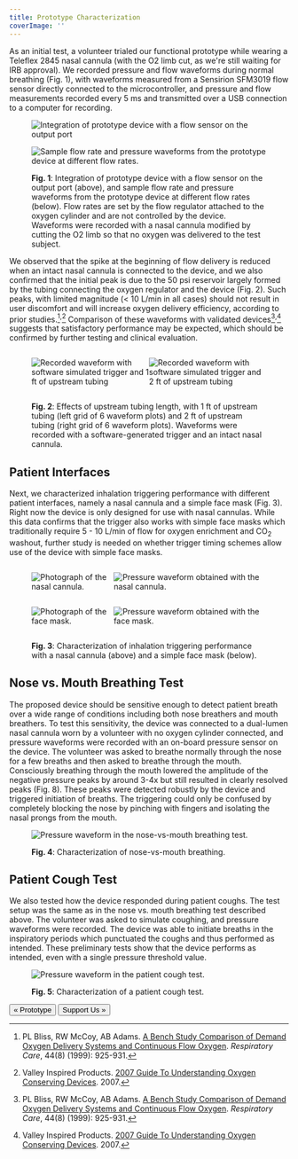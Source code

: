 ```yaml
---
title: Prototype Characterization
coverImage: ''
---
```


As an initial test, a volunteer trialed our functional prototype while wearing a Teleflex 2845 nasal cannula (with the O2 limb cut, as we're still waiting for IRB approval). We recorded pressure and flow waveforms during normal breathing (Fig. 1), with waveforms measured from a Sensirion SFM3019 flow sensor directly connected to the microcontroller, and pressure and flow measurements recorded every 5 ms and transmitted over a USB connection to a computer for recording.

<figure>

![Integration of prototype device with a flow sensor on the output port](/uploads/characterization-photo.png)

![Sample flow rate and pressure waveforms from the prototype device at different flow rates.](/uploads/waveforms.png)

<figcaption>

**Fig. 1**: Integration of prototype device with a flow sensor on the output port (above), and sample flow rate and pressure waveforms from the prototype device at different flow rates (below). Flow rates are set by the flow regulator attached to the oxygen cylinder and are not controlled by the device. Waveforms were recorded with a nasal cannula modified by cutting the O2 limb so that no oxygen was delivered to the test subject.

</figcaption>
</figure>

We observed that the spike at the beginning of flow delivery is reduced when an intact nasal cannula is connected to the device, and we also confirmed that the initial peak is due to the 50 psi reservoir largely formed by the tubing connecting the oxygen regulator and the device (Fig. 2). Such peaks, with limited magnitude (< 10 L/min in all cases) should not result in user discomfort and will increase oxygen delivery efficiency, according to prior studies.[^bliss]<sup>,</sup>[^vip] Comparison of these waveforms with validated devices[^bliss]<sup>,</sup>[^vip] suggests that satisfactory performance may be expected, which should be confirmed by further testing and clinical evaluation.

<figure>

<div class="table">
<div class="row" style="display: flex">
<div class="column" style="flex: 50%">

![Recorded waveform with software simulated trigger and 1 ft of upstream tubing](/uploads/short-upstream-tubing-waveforms.png)

</div>
<div class="column" style="flex: 50%">

![Recorded waveform with software simulated trigger and 2 ft of upstream tubing](/uploads/long-upstream-tubing-waveforms.png)

</div>
</div>
</div>

<figcaption>

**Fig. 2**: Effects of upstream tubing length, with 1 ft of upstream tubing (left grid of 6 waveform plots) and 2 ft of upstream tubing (right grid of 6 waveform plots). Waveforms were recorded with a software-generated trigger and an intact nasal cannula.

</figcaption>
</figure>

## Patient Interfaces

Next, we characterized inhalation triggering performance with different patient interfaces, namely a nasal cannula and a simple face mask (Fig. 3). Right now the device is only designed for use with nasal cannulas. While this data confirms that the trigger also works with simple face masks which traditionally require 5 - 10 L/min of flow for oxygen enrichment and CO<sub>2</sub> washout, further study is needed on whether trigger timing schemes allow use of the device with simple face masks.

<figure>

<div class="table">
<div class="row" style="display: flex">
<div class="column" style="flex: 35%">

![Photograph of the nasal cannula.](/uploads/nasal-cannula-photo.jpg)

</div>
<div class="column" style="flex: 65%">

![Pressure waveform obtained with the nasal cannula.](/uploads/nasal-cannula-waveform.png)

</div>
</div>
<div class="row" style="display: flex">
<div class="column" style="flex: 35%">

![Photograph of the face mask.](/uploads/face-mask-photo.jpg)

</div>
<div display="column" style="flex: 65%">

![Pressure waveform obtained with the face mask.](/uploads/face-mask-waveform.png)

</div>
</div>
</div>

<figcaption>

**Fig. 3**: Characterization of inhalation triggering performance with a nasal cannula (above) and a simple face mask (below).

</figcaption>
</figure>

## Nose vs. Mouth Breathing Test

The proposed device should be sensitive enough to detect patient breath over a wide range of conditions including both nose breathers and mouth breathers. To test this sensitivity, the device was connected to a dual-lumen nasal cannula worn by a volunteer with no oxygen cylinder connected, and pressure waveforms were recorded with an on-board pressure sensor on the device. The volunteer was asked to breathe normally through the nose for a few breaths and then asked to breathe through the mouth. Consciously breathing through the mouth lowered the amplitude of the negative pressure peaks by around 3-4x but still resulted in clearly resolved peaks (Fig. 8). These peaks were detected robustly by the device and triggered initiation of breaths. The triggering could only be confused by completely blocking the nose by pinching with fingers and isolating the nasal prongs from the mouth.

<figure>

![Pressure waveform in the nose-vs-mouth breathing test.](/uploads/nose-mouth-waveform.png)

<figcaption>

**Fig. 4**: Characterization of nose-vs-mouth breathing.

</figcaption>
</figure>

## Patient Cough Test

We also tested how the device responded during patient coughs. The test setup was the same as in the nose vs. mouth breathing test described above. The volunteer was asked to simulate coughing, and pressure waveforms were recorded. The device was able to initiate breaths in the inspiratory periods which punctuated the coughs and thus performed as intended. These preliminary tests show that the device performs as intended, even with a single pressure threshold value.

<figure>

![Pressure waveform in the patient cough test.](/uploads/cough-waveform.png)

<figcaption>

**Fig. 5**: Characterization of a patient cough test.

</figcaption> </figure>

[<Button>« Prototype</Button>](prototype) [<Button>Support Us »</Button>](support)

[^bliss]: PL Bliss, RW McCoy, AB Adams. [A Bench Study Comparison of Demand Oxygen Delivery Systems and Continuous Flow Oxygen](https://www.oxypoint.eu/sites/default/files/content-files/TECH%201%20-%20Comparison%20of%20Demand%20Oxygen%20Delivery%20Systems%20and%20Continuous%20Flow%20Oxygen.pdf). _Respiratory Care_, 44(8) (1999): 925-931.

[^vip]: Valley Inspired Products. [2007 Guide To Understanding Oxygen Conserving Devices](http://www.inspiredrc.com/images/documents/OCD2007.pdf). 2007.
